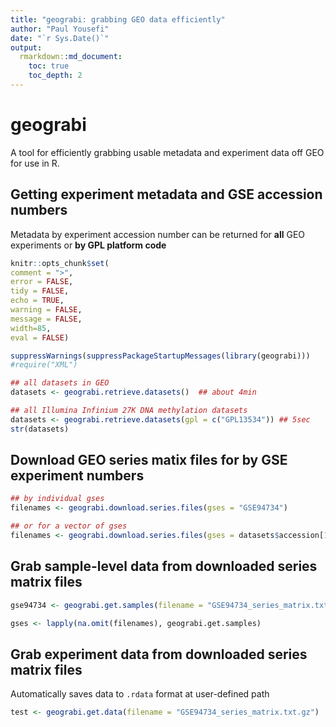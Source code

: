 ```yaml
---
title: "geograbi: grabbing GEO data efficiently"
author: "Paul Yousefi"
date: "`r Sys.Date()`"
output: 
  rmarkdown::md_document:
    toc: true
    toc_depth: 2
---
```


# geograbi

A tool for efficiently grabbing usable metadata and experiment data off GEO for use in R.

## Getting experiment metadata and GSE accession numbers

Metadata by experiment accession number can be returned for **all** GEO experiments or **by GPL platform code**

```r
knitr::opts_chunk$set(
comment = ">",
error = FALSE,
tidy = FALSE,
echo = TRUE, 
warning = FALSE, 
message = FALSE,
width=85,
eval = FALSE)
```

```r
suppressWarnings(suppressPackageStartupMessages(library(geograbi)))
#require("XML")
```

```r
## all datasets in GEO
datasets <- geograbi.retrieve.datasets()  ## about 4min
```
```r
## all Illumina Infinium 27K DNA methylation datasets
datasets <- geograbi.retrieve.datasets(gpl = c("GPL13534")) ## 5sec
str(datasets)
```


## Download GEO series matix files for by GSE experiment numbers

```r
## by individual gses
filenames <- geograbi.download.series.files(gses = "GSE94734")

## or for a vector of gses
filenames <- geograbi.download.series.files(gses = datasets$accession[1:6])
```

## Grab sample-level data from downloaded series matrix files

```r

gse94734 <- geograbi.get.samples(filename = "GSE94734_series_matrix.txt.gz")

gses <- lapply(na.omit(filenames), geograbi.get.samples)

```

## Grab experiment data from downloaded series matrix files

Automatically saves data to `.rdata` format at user-defined path

```r
test <- geograbi.get.data(filename = "GSE94734_series_matrix.txt.gz")
```

